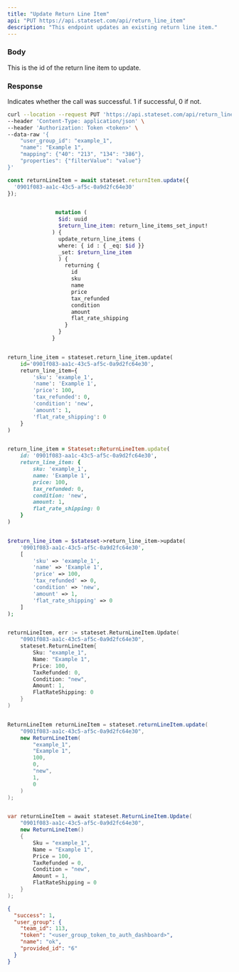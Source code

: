 ```yaml
---
title: "Update Return Line Item"
api: "PUT https://api.stateset.com/api/return_line_item"
description: "This endpoint updates an existing return line item."
---
```


### Body

<ParamField body="id" type="string">
  This is the id of the return line item to update.
</ParamField>

### Response

<ResponseField name="success" type="number">
  Indicates whether the call was successful. 1 if successful, 0 if not.
</ResponseField>

<RequestExample>

```bash Example Request
curl --location --request PUT 'https://api.stateset.com/api/return_line_item' \
--header 'Content-Type: application/json' \
--header 'Authorization: Token <token>' \
--data-raw '{
    "user_group_id": "example_1",
    "name": "Example 1",
    "mapping": {"40": "213", "134": "386"},
    "properties": {"filterValue": "value"}
}'
```

```js Node.js
const returnLineItem = await stateset.returnItem.update({
  '0901f083-aa1c-43c5-af5c-0a9d2fc64e30'
});

```

```graphQL GraphQL

               mutation (
                $id: uuid
                $return_line_item: return_line_items_set_input!
              ) {
                update_return_line_items (
                where: { id : { _eq: $id }}
                _set: $return_line_item
                ) {
                  returning {
                    id
                    sku
                    name
                    price
                    tax_refunded
                    condition
                    amount
                    flat_rate_shipping
                  }
                }
              }
```

```python Python

return_line_item = stateset.return_line_item.update(
    id='0901f083-aa1c-43c5-af5c-0a9d2fc64e30',
    return_line_item={
        'sku': 'example_1',
        'name': 'Example 1',
        'price': 100,
        'tax_refunded': 0,
        'condition': 'new',
        'amount': 1,
        'flat_rate_shipping': 0
    }
)

```

```ruby Ruby

return_line_item = Stateset::ReturnLineItem.update(
    id: '0901f083-aa1c-43c5-af5c-0a9d2fc64e30',
    return_line_item: {
        sku: 'example_1',
        name: 'Example 1',
        price: 100,
        tax_refunded: 0,
        condition: 'new',
        amount: 1,
        flat_rate_shipping: 0
    }
)

```

```php PHP

$return_line_item = $stateset->return_line_item->update(
    '0901f083-aa1c-43c5-af5c-0a9d2fc64e30',
    [
        'sku' => 'example_1',
        'name' => 'Example 1',
        'price' => 100,
        'tax_refunded' => 0,
        'condition' => 'new',
        'amount' => 1,
        'flat_rate_shipping' => 0
    ]
);

```

```go Golang

returnLineItem, err := stateset.ReturnLineItem.Update(
    "0901f083-aa1c-43c5-af5c-0a9d2fc64e30",
    stateset.ReturnLineItem{
        Sku: "example_1",
        Name: "Example 1",
        Price: 100,
        TaxRefunded: 0,
        Condition: "new",
        Amount: 1,
        FlatRateShipping: 0
    }
)

```

```java Java

ReturnLineItem returnLineItem = stateset.returnLineItem.update(
    "0901f083-aa1c-43c5-af5c-0a9d2fc64e30",
    new ReturnLineItem(
        "example_1",
        "Example 1",
        100,
        0,
        "new",
        1,
        0
    )
);

```

```csharp CSharp

var returnLineItem = await stateset.ReturnLineItem.Update(
    "0901f083-aa1c-43c5-af5c-0a9d2fc64e30",
    new ReturnLineItem()
    {
        Sku = "example_1",
        Name = "Example 1",
        Price = 100,
        TaxRefunded = 0,
        Condition = "new",
        Amount = 1,
        FlatRateShipping = 0
    }
);

```

</RequestExample>

<ResponseExample>

```json Response
{
  "success": 1,
  "user_group": {
    "team_id": 113,
    "token": "<user_group_token_to_auth_dashboard>",
    "name": "ok",
    "provided_id": "6"
  }
}
```

</ResponseExample>
